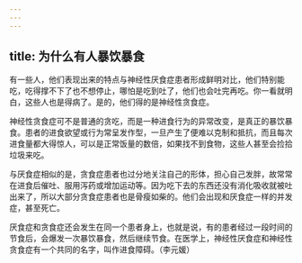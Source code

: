 ```yaml
---
---
---
```

title: 为什么有人暴饮暴食
---




有一些人，他们表现出来的特点与神经性厌食症患者形成鲜明对比，他们特别能吃，吃得撑不下了也不想停止，哪怕是吃到吐了，他们也会吐完再吃。你一看就明白，这些人也是得病了。是的，他们得的是神经性贪食症。

神经性贪食症可不是普通的贪吃，而是一种进食行为的异常改变，是真正的暴饮暴食。患者的进食欲望或行为常呈发作型，一旦产生了便难以克制和抵抗，而且每次进食量都大得惊人，可以是正常饭量的数倍，如果找不到食物，这些人甚至会捡拾垃圾来吃。

与厌食症相似的是，贪食症患者也过分地关注自己的形体，担心自己发胖，故常常在进食后催吐、服用泻药或增加运动等。因为吃下去的东西还没有消化吸收就被吐出来了，所以大部分贪食症患者也是骨瘦如柴的。他们会出现和厌食症一样的并发症，甚至死亡。

厌食症和贪食症还会发生在同一个患者身上，也就是说，有的患者经过一段时间的节食后，会爆发一次暴饮暴食，然后继续节食。在医学上，神经性厌食症和神经性贪食症有一个共同的名字，叫作进食障碍。（李元媛）